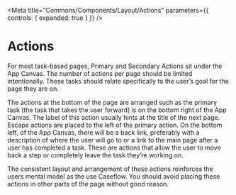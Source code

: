 

<Meta
  title="Commons/Components/Layout/Actions"
  parameters={{
    controls: { expanded: true }
  }}
/>

# Actions 

For most task-based pages, Primary and Secondary Actions sit under the App Canvas. The number of actions per page should be limited intentionally. These tasks should relate specifically to the user’s goal for the page they are on.

The actions at the bottom of the page are arranged such as the primary task (the task that takes the user forward) is on the bottom right of the App Canvas. The label of this action usually hints at the title of the next page. Escape actions are placed to the left of the primary action. On the bottom left, of the App Canvas, there will be a back link, preferably with a description of where the user will go to or a link to the main page after a user has completed a task. These are actions that allow the user to move back a step or completely leave the task they’re working on.

The consistent layout and arrangement of these actions reinforces the users mental model as the use Caseflow. You should avoid placing these actions in other parts of the page without good reason.

<Canvas>
  <Story story={Actions} />
</Canvas>
